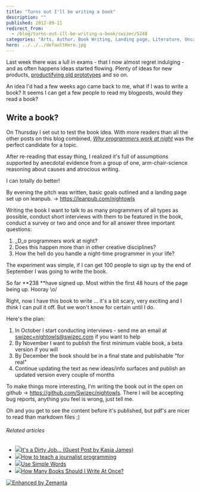 ```yaml
---
title: "Turns out I'll be writing a book"
description: ""
published: 2012-09-11
redirect_from:
  - /blog/turns-out-ill-be-writing-a-book/swizec/5248
categories: "Arts, Author, Book Writing, Landing page, Literature, Uncategorized, Writing"
hero: ../../../defaultHero.jpg
---
```


Last week there was a lull in exams - that I now almost regret indulging - and as often happens ideas started flowing. Plenty of ideas for new products, [productifying old prototypes](https://swizec.com/blog/a-message-from-your-future-self-2/) and so on.

An idea I'd had a few weeks ago came back to me, what if I was to write a book? It seems I can get a few people to read my blogposts, would they read a book?

## Write a book?

On Thursday I set out to test the book idea. With more readers than all the other posts on this blog combined, _[Why programmers work at night](https://swizec.com/blog/why-programmers-work-at-night-2/ "Why programmers work at night")_ was the perfect candidate for a topic.

After re-reading that essay thing, I realized it's full of assumptions supported by anecdotal evidence from a group of one, arm-chair-science reasoning about causes and atrocious writing.

I can totally do better!

By evening the pitch was written, basic goals outlined and a landing page set up on leanpub. -> <https://leanpub.com/nightowls>

Writing the book I want to talk to as many programmers of all types as possible, conduct short interviews with them to be featured in the book, conduct a survey or two and once and for all answer three important questions:

1.  \_D_o programmers work at night?
2.  Does this happen more than in other creative disciplines?
3.  How the hell do you handle a night-time programmer in your life?

The experiment was simple, if I can get 100 people to sign up by the end of September I was going to write the book.

So far **238 **have signed up. Most within the first 48 hours of the page being up. Hooray \\o/

Right, now I have this book to write ... it's a bit scary, very exciting and I _think_ I can pull it off. But we won't know for certain until I do.

Here's the plan:

1.  In October I start conducting interviews - send me an email at [swizec+nightowls@swizec.com](mailto:swizec+nightowls@swizec.com) if you want to help
2.  By November I want to publish the first minimum viable book, a beta version if you will
3.  By December the book should be in a final state and publishable "for real"
4.  Continue updating the text as new ideas/info surfaces and publish an updated version every couple of months

To make things more interesting, I'm writing the book out in the open on github -> <https://github.com/Swizec/nightowls>. There I will be accepting bug reports, anything you feel is wrong, just tell me.

Oh and you get to see the content before it's published, but pdf's are nicer to read than markdown files ;)

###### Related articles

- [![](https://i.zemanta.com/111284908_80_80.jpg)](http://indiewritingblog.com/2012/09/10/its-a-dirty-job-guest-post-by-kasia-james/)[It's a Dirty Job... (Guest Post by Kasia James)](http://indiewritingblog.com/2012/09/10/its-a-dirty-job-guest-post-by-kasia-james/)
- [![](https://i.zemanta.com/109257994_80_80.jpg)](http://onlinejournalismblog.com/2012/08/29/how-to-teach-a-journalist-programming/)[How to teach a journalist programming](http://onlinejournalismblog.com/2012/08/29/how-to-teach-a-journalist-programming/)
- [![](https://i.zemanta.com/111208955_80_80.jpg)](http://dlmilesbooks.wordpress.com/2012/09/10/use-simple-words/)[Use Simple Words](http://dlmilesbooks.wordpress.com/2012/09/10/use-simple-words/)
- [![](https://i.zemanta.com/109484120_80_80.jpg)](http://michaeljholley.com/2012/08/30/how-many-books-should-i-write-at-once/)[How Many Books Should I Write At Once?](http://michaeljholley.com/2012/08/30/how-many-books-should-i-write-at-once/)

[![Enhanced by Zemanta](https://img.zemanta.com/zemified_e.png?x-id=fd8ae5c9-6ffe-41ce-b39d-94ea74960a6b)](http://www.zemanta.com/?px "Enhanced by Zemanta")
